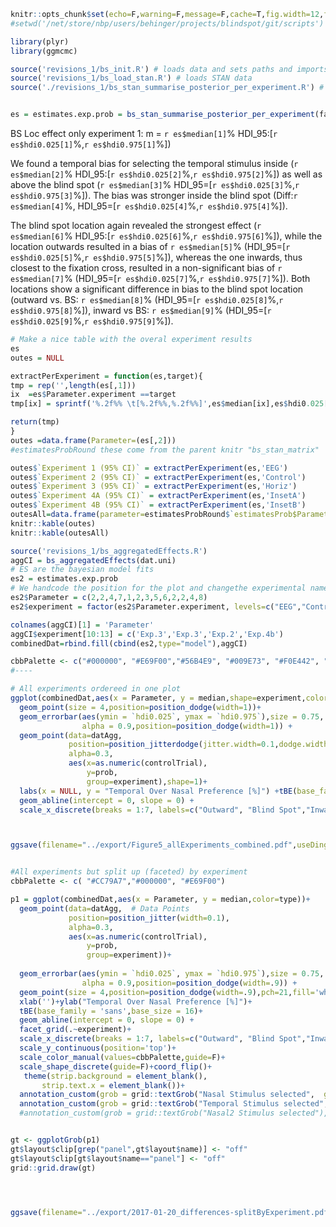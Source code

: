 ```r
knitr::opts_chunk$set(echo=F,warning=F,message=F,cache=T,fig.width=12,fig.height=8)
#setwd('/net/store/nbp/users/behinger/projects/blindspot/git/scripts')
```
```r
library(plyr)
library(ggmcmc)

source('revisions_1/bs_init.R') # loads data and sets paths and imports packages
source('revisions_1/bs_load_stan.R') # loads STAN data
source('./revisions_1/bs_stan_summarise_posterior_per_experiment.R') # Extract appropriate Contrasts and HDI


es = estimates.exp.prob = bs_stan_summarise_posterior_per_experiment(factorialFit.exp1,factorialFit.exp2,factorialFit.exp3,factorialFit.exp4a,factorialFit.exp4b, dat.exp1,dat.exp2,dat.exp3,dat.exp4a,dat.exp4b)
```
BS Loc effect only experiment 1:  m = `r es$median[1]`% HDI_95:[`r es$hdi0.025[1]`%,`r es$hdi0.975[1]`%])

We found a temporal bias for selecting the temporal stimulus inside (`r es$median[2]`%  HDI_95:[`r es$hdi0.025[2]`%,`r es$hdi0.975[2]`%]) as well as above the blind spot (`r es$median[3]`% HDI_95=[`r es$hdi0.025[3]`%,`r es$hdi0.975[3]`%]). The bias was stronger inside the blind spot (Diff:`r es$median[4]`%, HDI_95=[`r es$hdi0.025[4]`%,`r es$hdi0.975[4]`%]). 

 The blind spot location again revealed the strongest effect (`r es$median[6]`%  HDI_95:[`r es$hdi0.025[6]`%,`r es$hdi0.975[6]`%]), while the location outwards resulted in a  bias of `r es$median[5]`% (HDI_95=[`r es$hdi0.025[5]`%,`r es$hdi0.975[5]`%]), whereas the one inwards, thus closest to the fixation cross, resulted in a non-significant bias of `r es$median[7]`% (HDI_95=[`r es$hdi0.025[7]`%,`r es$hdi0.975[7]`%]). Both locations show a significant difference in bias to the blind spot location (outward vs. BS: `r es$median[8]`% (HDI_95=[`r es$hdi0.025[8]`%,`r es$hdi0.975[8]`%]),   inward vs BS: `r es$median[9]`% (HDI_95=[`r es$hdi0.025[9]`%,`r es$hdi0.975[9]`%]).

```r
# Make a nice table with the overal experiment results
es
outes = NULL

extractPerExperiment = function(es,target){
tmp = rep('',length(es[,1]))
ix  =es$Parameter.experiment ==target
tmp[ix] = sprintf('%.2f%% \t[%.2f%%,%.2f%%]',es$median[ix],es$hdi0.025[ix],es$hdi0.975[ix])

return(tmp)
}
outes =data.frame(Parameter=(es[,2]))
#estimatesProbRound these come from the parent knitr "bs_stan_matrix"

outes$`Experiment 1 (95% CI)` = extractPerExperiment(es,'EEG')
outes$`Experiment 2 (95% CI)` = extractPerExperiment(es,'Control')
outes$`Experiment 3 (95% CI)` = extractPerExperiment(es,'Horiz')
outes$`Experiment 4A (95% CI)` = extractPerExperiment(es,'InsetA')
outes$`Experiment 4B (95% CI)` = extractPerExperiment(es,'InsetB')
outesAll=data.frame(parameter=estimatesProbRound$`estimatesProb$Parameter`,`All experiments (95% CI)`= sprintf('%.2f%% \t[%.2f%%,%.2f%%]',estimatesProbRound$median,estimatesProbRound$hdi0.025,estimatesProbRound$hdi0.975))
knitr::kable(outes)
knitr::kable(outesAll)
```


```r
source('revisions_1/bs_aggregatedEffects.R')
aggCI = bs_aggregatedEffects(dat.uni)
# ES are the bayesian model fits
es2 = estimates.exp.prob
# We handcode the position for the plot and changethe experimental names
es2$Parameter = c(2,2,4,7,1,2,3,5,6,2,2,4,8)
es2$experiment = factor(es2$Parameter.experiment, levels=c("EEG","Control","Horiz",'InsetA','InsetB'),labels =c('Exp.1','Exp.2','Exp.3','Exp.4a','Exp.4b'))

colnames(aggCI)[1] = 'Parameter'
aggCI$experiment[10:13] = c('Exp.3','Exp.3','Exp.2','Exp.4b')
combinedDat=rbind.fill(cbind(es2,type="model"),aggCI)

cbbPalette <- c("#000000", "#E69F00","#56B4E9", "#009E73", "#F0E442", "#0072B2", "#D55E00", "#CC79A7")
#----

# All experiments ordereed in one plot
ggplot(combinedDat,aes(x = Parameter, y = median,shape=experiment,color=type))+
  geom_point(size = 4,position=position_dodge(width=1))+
  geom_errorbar(aes(ymin = `hdi0.025`, ymax = `hdi0.975`),size = 0.75, width = 0.15, 
                alpha = 0.9,position=position_dodge(width=1)) +
  geom_point(data=datAgg,
             position=position_jitterdodge(jitter.width=0.1,dodge.width = 1),
             alpha=0.3,
             aes(x=as.numeric(controlTrial),
                 y=prob,
                 group=experiment),shape=1)+
  labs(x = NULL, y = "Temporal Over Nasal Preference [%]") +tBE(base_family = 'sans',base_size = 16)+
  geom_abline(intercept = 0, slope = 0) +
  scale_x_discrete(breaks = 1:7, labels=c("Outward", "Blind Spot","Inward","Above","BS vs Outward","BS vs Inward", "BS vs Above"))+scale_color_manual(values=cbbPalette,guide=F)+scale_shape_discrete(guide=F)



ggsave(filename="../export/Figure5_allExperiments_combined.pdf",useDingbats=FALSE,width=11.5,height=5)


#All experiments but split up (faceted) by experiment
cbbPalette <- c( "#CC79A7","#000000", "#E69F00")

p1 = ggplot(combinedDat,aes(x = Parameter, y = median,color=type))+
  geom_point(data=datAgg,  # Data Points
             position=position_jitter(width=0.1),
             alpha=0.3,
             aes(x=as.numeric(controlTrial),
                 y=prob,
                 group=experiment))+
    
  geom_errorbar(aes(ymin = `hdi0.025`, ymax = `hdi0.975`),size = 0.75, width = 0.3,  #Errorbars
                alpha = 0.9,position=position_dodge(width=.9)) +
  geom_point(size = 4,position=position_dodge(width=.9),pch=21,fill='white')+  # Central Tendency
  xlab('')+ylab("Temporal Over Nasal Preference [%]")+
  tBE(base_family = 'sans',base_size = 16)+
  geom_abline(intercept = 0, slope = 0) +
  facet_grid(.~experiment)+
  scale_x_discrete(breaks = 1:7, labels=c("Outward", "Blind Spot","Inward","Above","BS vs Outward","BS vs Inward", "BS vs Above"))+
  scale_y_continuous(position='top')+
  scale_color_manual(values=cbbPalette,guide=F)+
  scale_shape_discrete(guide=F)+coord_flip()+
   theme(strip.background = element_blank(),
       strip.text.x = element_blank())+
  annotation_custom(grob = grid::textGrob("Nasal Stimulus selected",  gp=grid::gpar(fontSize=12)),               ymin = -40, ymax = 20, xmin = 10, xmax = 10)+
  annotation_custom(grob = grid::textGrob("Temporal Stimulus selected",gp=grid::gpar(fontSize=8),just='right'),  ymin = 65, ymax = 65, xmin = 10, xmax = 10)
  #annotation_custom(grob = grid::textGrob("Nasal2 Stimulus selected"),  xmin = -30, xmax = 20, ymin = -3,ymax = 3) 


gt <- ggplotGrob(p1)
gt$layout$clip[grep("panel",gt$layout$name)] <- "off"
gt$layout$clip[gt$layout$name=="panel"] <- "off"
grid::grid.draw(gt)




ggsave(filename="../export/2017-01-20_differences-splitByExperiment.pdf",useDingbats=FALSE,width=11.5,height=2.5,scale=1.7)
```